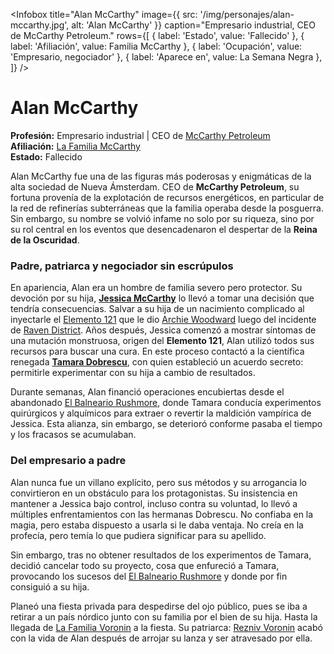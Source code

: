 
<Infobox
  title="Alan McCarthy"
  image={{ src: '/img/personajes/alan-mccarthy.jpg', alt: 'Alan McCarthy' }}
  caption="Empresario industrial, CEO de McCarthy Petroleum."
  rows={[
    { label: 'Estado', value: 'Fallecido' },
    { label: 'Afiliación', value: <Link to="/CrSaSo/familias/mccarthy">Familia McCarthy</Link> },
    { label: 'Ocupación', value: 'Empresario, negociador' },
    { label: 'Aparece en', value: <Link to="/CrSaSo/eventos/la-semana-negra">La Semana Negra</Link> },
  ]}
/>





# Alan McCarthy


**Profesión:** Empresario industrial | CEO de [McCarthy Petroleum](McCarthy%20Petroleum.md)  
**Afiliación:** [La Familia McCarthy](La%20Familia%20McCarthy.md)  
**Estado:** Fallecido

Alan McCarthy fue una de las figuras más poderosas y enigmáticas de la alta sociedad de Nueva Ámsterdam. CEO de **McCarthy Petroleum**, su fortuna provenía de la explotación de recursos energéticos, en particular de la red de refinerías subterráneas que la familia operaba desde la posguerra. Sin embargo, su nombre se volvió infame no solo por su riqueza, sino por su rol central en los eventos que desencadenaron el despertar de la **Reina de la Oscuridad**.

### **Padre, patriarca y negociador sin escrúpulos**

En apariencia, Alan era un hombre de familia severo pero protector. Su devoción por su hija, **[Jessica McCarthy](Jessica%20McCarthy.md)** lo llevó a tomar una decisión que tendría consecuencias. Salvar a su hija de un nacimiento complicado al inyectarle el [Elemento 121](Elemento%20121.md) que le dio [Archie Woodward](Archie%20Woodward.md) luego del incidente de [Raven District](Raven%20District.md). Años después, Jessica comenzó a mostrar síntomas de una mutación monstruosa, origen del **Elemento 121**, Alan utilizó todos sus recursos para buscar una cura. En este proceso contactó a la científica renegada **[Tamara Dobrescu](Tamara%20Dobrescu.md)**, con quien estableció un acuerdo secreto: permitirle experimentar con su hija a cambio de resultados.

Durante semanas, Alan financió operaciones encubiertas desde el abandonado [El Balneario Rushmore](El%20Balneario%20Rushmore.md), donde Tamara conducía experimentos quirúrgicos y alquímicos para extraer o revertir la maldición vampírica de Jessica. Esta alianza, sin embargo, se deterioró conforme pasaba el tiempo y los fracasos se acumulaban.

### **Del empresario a padre**

Alan nunca fue un villano explícito, pero sus métodos y su arrogancia lo convirtieron en un obstáculo para los protagonistas. Su insistencia en mantener a Jessica bajo control, incluso contra su voluntad, lo llevó a múltiples enfrentamientos con las hermanas Dobrescu. No confiaba en la magia, pero estaba dispuesto a usarla si le daba ventaja. No creía en la profecía, pero temía lo que pudiera significar para su apellido.

Sin embargo, tras no obtener resultados de los experimentos de Tamara, decidió cancelar todo su proyecto, cosa que enfureció a Tamara, provocando los sucesos del [El Balneario Rushmore](El%20Balneario%20Rushmore.md) y donde por fin consiguió a su hija.

Planeó una fiesta privada para despedirse del ojo público, pues se iba a retirar a un país nórdico junto con su familia por el bien de su hija. Hasta la llegada de [La Familia Voronin](La%20Familia%20Voronin.md) a la fiesta. Su patriarca: [Rezniv Voronin](Rezniv%20Voronin.md) acabó con la vida de Alan después de arrojar su lanza y ser atravesado por ella.